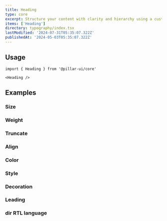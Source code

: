 ```yaml
---
title: Heading
type: core
excerpt: Structure your content with clarity and hierarchy using a customizable Heading component for React. Choose from various heading levels to emphasize important information.
items: ['Heading']
directory: typography/index.tsx
lastModified: '2024-07-31T05:35:07.322Z'
publishedAt: '2024-05-03T05:35:07.322Z'
---
```


## Usage

```tsx
import { Heading } from '@pillar-ui/core'
```

```tsx
<Heading />
```

## Examples

### Size

<Prop defaultValue="4" type="'1' | '2' | '3' | '4' | '5' | '6' | '7' | '8' | '9'" />

<Playground direction="column" name="headingSize" root="heading" />

### Weight

<Playground direction="column" name="headingWeight" root="heading" />

### Truncate

<Prop type="'1' | '2' | '3' | '4' | '5' | '6'" />

<Playground name="headingTruncate" root="heading" />

### Align

<Prop type="''start' | 'center' | 'end'" />

<Playground direction="column" name="headingAlign" root="heading" />

### Color

<Prop defaultValue="p" type="'i' | 'd' | 'su' | 'se' | 'w' | 'p' | 'b' | 'o'" />

<Playground direction="column" name="headingColor" root="heading" />

### Style

<Prop type="'italic' | 'oblique'" />

<Playground direction="column" name="headingStyle" root="heading" />

### Decoration

<Prop type="'through' | 'under' |'over'" />

<Playground direction="column" name="headingDecoration" root="heading" />

### Leading

<Prop defaultValue="4" type="'1' | '2' | '3' | '4' | '5' " />

<Playground direction="column" name="headingLeading" root="heading" />

### dir RTL language

<Playground direction="column" name="headingRTL" root="heading" />
